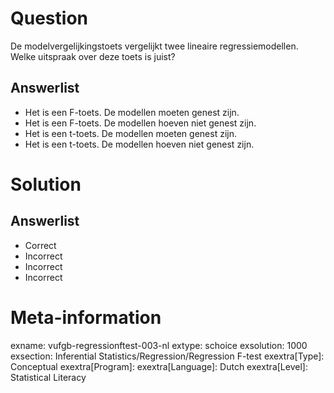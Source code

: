 Question
========

De modelvergelijkingstoets vergelijkt twee lineaire regressiemodellen. Welke uitspraak over deze toets is juist?
  
Answerlist
----------
* Het is een F-toets. De modellen moeten genest zijn.
* Het is een F-toets. De modellen hoeven niet genest zijn.
* Het is een t-toets. De modellen moeten genest zijn.
* Het is een t-toets. De modellen hoeven niet genest zijn.


Solution
========

Answerlist
----------
* Correct
* Incorrect
* Incorrect
* Incorrect

Meta-information
================
exname: vufgb-regressionftest-003-nl
extype: schoice
exsolution: 1000
exsection: Inferential Statistics/Regression/Regression F-test
exextra[Type]: Conceptual
exextra[Program]: 
exextra[Language]: Dutch
exextra[Level]: Statistical Literacy